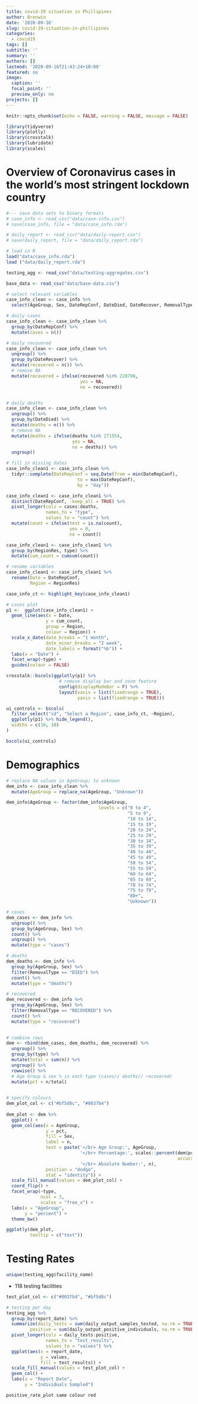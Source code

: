 ```yaml
---
title: covid-19 situation in Phillipines
author: Brenwin
date: '2020-09-16'
slug: covid-19-situation-in-phillipines
categories:
  - covid19
tags: []
subtitle: ''
summary: ''
authors: []
lastmod: '2020-09-16T21:43:24+10:00'
featured: no
image:
  caption: ''
  focal_point: ''
  preview_only: no
projects: []
---
```


```r
knitr::opts_chunk$set(echo = FALSE, warning = FALSE, message = FALSE)

library(tidyverse)
library(plotly)
library(crosstalk)
library(lubridate)
library(scales)
```

# Overview of Coronavirus cases in the world's most stringent lockdown country
```r

#--- save data sets to binary formats 
# case_info <- read_csv("data/case-info.csv")
# save(case_info, file = "data/case_info.rda")

# daily_report <- read_csv("data/daily-report.csv")
# save(daily_report, file = "data/daily_report.rda")

# load in R
load("data/case_info.rda") 
load ("data/daily_report.rda")

testing_agg <- read_csv("data/testing-aggregates.csv")

base_data <- read_csv("data/base-data.csv")


```

```r
# select relevant variables
case_info_clean <- case_info %>% 
  select(AgeGroup, Sex, DateRepConf, DateDied, DateRecover, RemovalType, Admitted, RegionRes, ProvRes, HealthStatus, Quarantined)

# daily cases
case_info_clean <- case_info_clean %>%
  group_by(DateRepConf) %>% 
  mutate(cases = n()) 

# daily recovered  
case_info_clean <- case_info_clean %>% 
  ungroup() %>% 
  group_by(DateRecover) %>% 
  mutate(recovered = n()) %>% 
  # remove NA 
  mutate(recovered = ifelse(recovered %in% 228796,
                            yes = NA,
                            no = recovered))


# daily deaths
case_info_clean <- case_info_clean %>% 
  ungroup() %>% 
  group_by(DateDied) %>% 
  mutate(deaths = n()) %>% 
  # remove NA 
  mutate(deaths = ifelse(deaths %in% 271554,
                         yes = NA,
                         no = deaths)) %>% 
  ungroup()

```

```r
# fill in missing dates
case_info_clean1 <- case_info_clean %>% 
  tidyr::complete(DateRepConf = seq.Date(from = min(DateRepConf),
                           to = max(DateRepConf),
                           by = "day"))

case_info_clean1 <- case_info_clean1 %>% 
  distinct(DateRepConf, .keep_all = TRUE) %>% 
  pivot_longer(cols = cases:deaths,
               names_to = "type",
               values_to = "count") %>% 
  mutate(count = ifelse(test = is.na(count),
                        yes = 0,
                        no = count))

case_info_clean1 <- case_info_clean1 %>%
  group_by(RegionRes, type) %>%
  mutate(cum_count = cumsum(count))

# rename variables
case_info_clean1 <- case_info_clean1 %>% 
  rename(Date = DateRepConf,
         Region = RegionRes)
```

```r
case_info_ct <- highlight_key(case_info_clean1)

# cases plot
p1 <-  ggplot(case_info_clean1) +
  geom_line(aes(x = Date,
               y = cum_count,
               group = Region,
               colour = Region)) +
  scale_x_date(date_breaks = "1 month",
               date_minor_breaks = "2 week",
               date_labels = format("%b")) +
  labs(x = "Date") +
  facet_wrap(~type) +
  guides(colour = FALSE)
```

```r
crosstalk::bscols(ggplotly(p1) %>% 
                    # remove display bar and zoom feature
                    config(displayModeBar = F) %>% 
                    layout(xaxis = list(fixedrange = TRUE),
                           yaxis = list(fixedrange = TRUE)))
```

```r
ui_controls <- bscols(
  filter_select("id", "Select a Region", case_info_ct, ~Region),
  ggplotly(p1) %>% hide_legend(),
  widths = c(10, 10)
)

bscols(ui_controls)
```


# Demographics 
```r
# replace NA values in AgeGroup; to unknown
dem_info <- case_info_clean %>% 
  mutate(AgeGroup = replace_na(AgeGroup, "Unknown"))

dem_info$AgeGroup <- factor(dem_info$AgeGroup,
                                   levels = c("0 to 4", 
                                              "5 to 9",
                                              "10 to 14",
                                              "15 to 19",
                                              "20 to 24",
                                              "25 to 29",
                                              "30 to 34",
                                              "35 to 39",
                                              "40 to 44",
                                              "45 to 49",
                                              "50 to 54",
                                              "55 to 59",
                                              "60 to 64",
                                              "65 to 69",
                                              "70 to 74",
                                              "75 to 79",
                                              "80+",
                                              "Unknown"))

# cases 
dem_cases <- dem_info %>% 
  ungroup() %>% 
  group_by(AgeGroup, Sex) %>% 
  count() %>% 
  ungroup() %>% 
  mutate(type = "cases")

# deaths
dem_deaths <- dem_info %>% 
  group_by(AgeGroup, Sex) %>% 
  filter(RemovalType == "DIED") %>% 
  count() %>% 
  mutate(type = "deaths")

# recovered
dem_recovered <- dem_info %>% 
  group_by(AgeGroup, Sex) %>% 
  filter(RemovalType == "RECOVERED") %>% 
  count() %>% 
  mutate(type = "recovered")
  

# combine rows
dem <- rbind(dem_cases, dem_deaths, dem_recovered) %>% 
  ungroup() %>% 
  group_by(type) %>% 
  mutate(total = sum(n)) %>% 
  ungroup() %>% 
  rowwise() %>% 
  # Age Group & sex % in each type (cases// deaths// recovered)
  mutate(pct = n/total)
  

# specify colours
dem_plot_col <- c("#bf5d8c", "#0037b4")
  
dem_plot <- dem %>% 
  ggplot() +
  geom_col(aes(x = AgeGroup,
               y = pct,
               fill = Sex,
               label = n,
               text = paste('</br> Age Group:', AgeGroup,
                            '</br> Percentage:', scales::percent(dem$pct,
                                                                 accuracy = 0.01),
                            '</br> Absolute Number:', n),
               position = "dodge",
               stat = "identity")) +
  scale_fill_manual(values = dem_plot_col) +
  coord_flip() + 
  facet_wrap(~type, 
             ncol = 3,
             scales = "free_x") +
  labs(x = "AgeGroup",
       y = "percent") +
  theme_bw()

ggplotly(dem_plot, 
         tooltip = c("text"))
```

# Testing Rates
```r
unique(testing_agg$facility_name)
```
- 118 testing facilities

```r
test_plot_col <- c("#0037b4", "#bf5d8c")

# testing per day
testing_agg %>% 
  group_by(report_date) %>% 
  summarize(daily_tests = sum(daily_output_samples_tested, na.rm = TRUE),
         positive = sum(daily_output_positive_individuals, na.rm = TRUE)) %>% 
  pivot_longer(cols = daily_tests:positive,
               names_to = "test_results",
               values_to = "values") %>% 
  ggplot(aes(x = report_date,
             y = values,
             fill = test_results)) +
  scale_fill_manual(values = test_plot_col) +
  geom_col() +
  labs(x = "Report Date",
       y = "Individuals Sampled") 

positive_rate_plot same colour red
  
  
  



```










